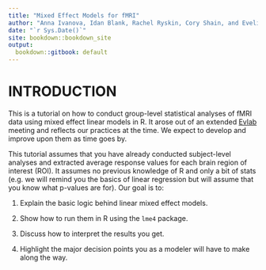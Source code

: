 ```yaml
---
title: "Mixed Effect Models for fMRI"
author: "Anna Ivanova, Idan Blank, Rachel Ryskin, Cory Shain, and Evelina Fedorenko"
date: "`r Sys.Date()`"
site: bookdown::bookdown_site
output:
  bookdown::gitbook: default
---
```


# INTRODUCTION

This is a tutorial on how to conduct group-level statistical analyses of fMRI data using mixed effect linear models in R. It arose out of an extended [Evlab](https://evlab.mit.edu/) meeting and reflects our practices at the time. We expect to develop and improve upon them as time goes by.

This tutorial assumes that you have already conducted subject-level analyses and extracted average response values for each brain region of interest (ROI). It assumes no previous knowledge of R and only a bit of stats (e.g. we will remind you the basics of linear regression but will assume that you know what p-values are for). Our goal is to: 

1. Explain the basic logic behind linear mixed effect models.

2. Show how to run them in R using the `lme4` package.

3. Discuss how to interpret the results you get.

4. Highlight the major decision points you as a modeler will have to make along the way.

